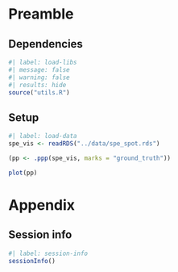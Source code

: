 # Preamble

## Dependencies

```r
#| label: load-libs
#| message: false
#| warning: false
#| results: hide
source("utils.R")
```

## Setup

```r
#| label: load-data
spe_vis <- readRDS("../data/spe_spot.rds")
```

```r
(pp <- .ppp(spe_vis, marks = "ground_truth"))

plot(pp)
```

# Appendix

## Session info

```r
#| label: session-info
sessionInfo()
```
